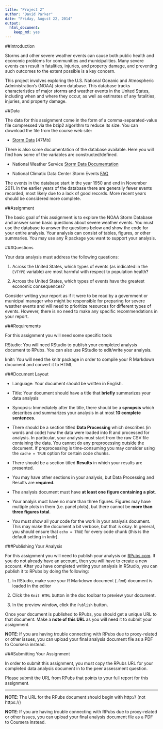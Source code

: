 ```yaml
---
title: "Project 2"
author: "David Parker"
date: "Friday, August 22, 2014"
output:
  html_document:
    keep_md: yes
---
```


##Introduction

Storms and other severe weather events can cause both public health and economic problems for communities and municipalities. Many severe events can result in fatalities, injuries, and property damage, and preventing such outcomes to the extent possible is a key concern.

This project involves exploring the U.S. National Oceanic and Atmospheric Administration's (NOAA) storm database. This database tracks characteristics of major storms and weather events in the United States, including when and where they occur, as well as estimates of any fatalities, injuries, and property damage.

##Data

The data for this assignment come in the form of a comma-separated-value file compressed via the bzip2 algorithm to reduce its size. You can download the file from the course web site:

* [Storm Data](https://d396qusza40orc.cloudfront.net/repdata%2Fdata%2FStormData.csv.bz2) [47Mb]  

There is also some documentation of the database available. Here you will find how some of the variables are constructed/defined.

* National Weather Service [Storm Data Documentation](https://d396qusza40orc.cloudfront.net/repdata%2Fpeer2_doc%2Fpd01016005curr.pdf)

* National Climatic Data Center Storm Events [FAQ](https://d396qusza40orc.cloudfront.net/repdata%2Fpeer2_doc%2FNCDC%20Storm%20Events-FAQ%20Page.pdf)

The events in the database start in the year 1950 and end in November 2011. In the earlier years of the database there are generally fewer events recorded, most likely due to a lack of good records. More recent years should be considered more complete.

##Assignment

The basic goal of this assignment is to explore the NOAA Storm Database and answer some basic questions about severe weather events. You must use the database to answer the questions below and show the code for your entire analysis. Your analysis can consist of tables, figures, or other summaries. You may use any R package you want to support your analysis.

###Questions

Your data analysis must address the following questions:

1. Across the United States, which types of events (as indicated in the ```EVTYPE``` variable) are most harmful with respect to population health?

2. Across the United States, which types of events have the greatest economic consequences?

Consider writing your report as if it were to be read by a government or municipal manager who might be responsible for preparing for severe weather events and will need to prioritize resources for different types of events. However, there is no need to make any specific recommendations in your report.

###Requirements

For this assignment you will need some specific tools

RStudio: You will need RStudio to publish your completed analysis document to RPubs. You can also use RStudio to edit/write your analysis.

knitr: You will need the knitr package in order to compile your R Markdown document and convert it to HTML

###Document Layout

* Language: Your document should be written in English.

* Title: Your document should have a title that __briefly__ summarizes your data analysis

* Synopsis: Immediately after the title, there should be a __synopsis__ which describes and summarizes your analysis in at most __10 complete sentences__.

* There should be a section titled __Data Processing__ which describes (in words and code) how the data were loaded into R and processed for analysis. In particular, your analysis must start from the raw CSV file containing the data. You cannot do any preprocessing outside the document. If preprocessing is time-consuming you may consider using the ```cache = TRUE``` option for certain code chunks.

* There should be a section titled __Results__ in which your results are presented.

* You may have other sections in your analysis, but Data Processing and Results are __required__.

* The analysis document must have __at least one figure containing a plot__.

* Your analyis must have no more than three figures. Figures may have multiple plots in them (i.e. panel plots), but there cannot be __more than three figures total__.

* You must show all your code for the work in your analysis document. This may make the document a bit verbose, but that is okay. In general, you should ensure that ```echo = TRUE``` for every code chunk (this is the default setting in knitr).

###Publishing Your Analysis

For this assignment you will need to publish your analysis on [RPubs.com](http://rpubs.com/). If you do not already have an account, then you will have to create a new account. After you have completed writing your analysis in RStudio, you can publish it to RPubs by doing the following:

1. In RStudio, make sure your R Markdown document (```.Rmd```) document is loaded in the editor

2. Click the ```Knit HTML``` button in the doc toolbar to preview your document.

3. In the preview window, click the ```Publish``` button.

Once your document is published to RPubs, you should get a unique URL to that document. Make a __note of this URL__ as you will need it to submit your assignment.

__NOTE__: If you are having trouble connecting with RPubs due to proxy-related or other issues, you can upload your final analysis document file as a PDF to Coursera instead.

###Submitting Your Assignment

In order to submit this assignment, you must copy the RPubs URL for your completed data analysis document in to the peer assessment question.

Please submit the URL from RPubs that points to your full report for this assignment. 

----
__NOTE__: The URL for the RPubs document should begin with http:// (not https://)

__NOTE__: If you are having trouble connecting with RPubs due to proxy-related or other issues, you can upload your final analysis document file as a PDF to Coursera instead.

